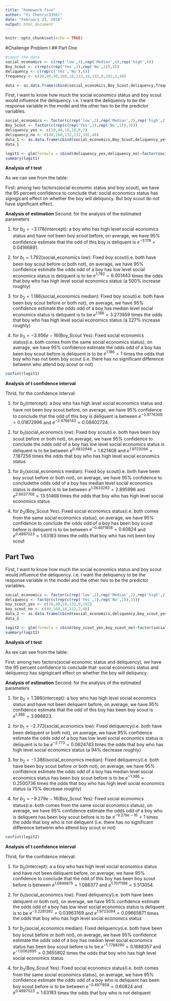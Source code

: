 ```yaml
---
title: "homework five"
author: "Yi Chen(yc3356)"
date: "February 23, 2018"
output: html_document
---
```


```r
knitr::opts_chunk$set(echo = TRUE)
```

#Challenge Problem I
## Part One

```r
#input the data
social_economics <- c(rep('low',4),rep('Median',4),rep('high',4))
Boy_Scout <- c(rep(c(rep('Yes',2),rep('No',2)),3))
deliquency <- c(rep(c('Yes','No'),6))
frequency <- c(10,40,40,160,18,132,18,132,8,192,2,48)

data <- as.data.frame(cbind(social_economics,Boy_Scout,deliquency,frequency))
```

First, I want to know how much the social economics status and boy scout would influence the deliquency. i.e. I want the deliquency to be the response variable in the model and the other two to be the predictor variables.
```r
social_economics <- factor(c(rep('low',2),rep('Median',2),rep('high',2)))
Boy_Scout <- factor(c(rep(c(rep('Yes',1),rep('No',1)),3)))
deliquency_yes <- c(10,40,18,18,8,2)
deliquency_no <- c(40,160,132,132,192,48)
data_1 <- as.data.frame(cbind(social_economics,Boy_Scout,deliquency_yes,deliquency_no))
data_1
```

```r
logit1 <- glm(formula = cbind(deliquency_yes,deliquency_no)~factor(social_economics)+factor(Boy_Scout),family = binomial)
summary(logit1)
```

**Analysis of t test**

As we can see from the table:

First: among two factors(social economic status and boy scout), we have the 95 percent confidence to conclude that: social economics status has signigicant effect on whether the boy will deliquncy. But boy scout do not have significant effect. 

**Analysis of estimation**
Second: for the analysis of the estimated parameters

1. for $b_0=-3.178$(intercept): a boy who has high level social economics status and have not been boy scout before, on average, we have 95% confidence estimate that the odd of this boy is deliquent is $e^{-3.178}=0.04166891$.

2. for $b_1=1.792$(social_economics low): Fixed boy scout(i.e. both have been boy scout before or both not), on average, we have 95% confidence estimate the odds odd of a boy has low level social economics status is deliquent is to be $e^{1.792}=6.001443$ times the odds that  boy who has high level social economics status (a 500% increase roughly)

3. for $b_2=1.186$(social_economics median): Fixed boy scout(i.e. both have been boy scout before or both not), on average, we have 95% confidence estimate the odds odd of a boy has median level social economics status  is deliquent is to be $e^{1.186}=3.273959$ times the odds that boy who has high level social economics status (a 227% increase roughly)

4. for $b_3=-3.956e-16$(Boy_Scout Yes): Fixed social economics status(i.e. both comes from the same social economics status), on average, we have 95% confidence estimate the odds odd of a boy has been boy scout before is deliquent is to be $e^{1.186}=1$ times the odds that boy who has not been boy scout (i.e. there has no significant difference betwenn who attend boy scout or not)

```r
confint(logit1)
```

**Analysis of t confidence interval**

Thrid, for the confidence interval:

1. for $b_0$(intercept): a boy who has high level social economics status and have not been boy scout before, on average, we have 95% confidence to conclude that the odd of this boy is deliquent is between $e^{-3.9776309}=0.01872996$ and $e^{-2.4766143}=0.08402724$.

2. for $b_1$(social_economics low): Fixed boy scout(i.e. both have been boy scout before or both not), on average, we have 95% confidence to conclude the odds odd of a boy has low level social economics status is deliquent is to be between $e^{0.4832948}=1.621408$ and $e^{1.9723094}=7.187256$ times the odds that  boy who has high level social economics status

3. for $b_2$(social_economics median): Fixed boy scout(i.e. both have been boy scout before or both not), on average, we have 95% confidence to concludethe odds odd of a boy has median level social economics status  is deliquent is to be between $e^{1.0633292}=2.895996$ and $e^{2.6037768}=13.51468$ times the odds that boy who has high level social economics status

4. for $b_3$(Boy_Scout Yes): Fixed social economics status(i.e. both comes from the same social economics status), on average, we have 95% confidence to conclude the odds odd of a boy has been boy scout before is deliquent is to be between $e^{-0.4971858}=0.60824$ and $e^{0.4897023}=1.63183$ times the odds that boy who has not been boy scout

## Part Two
First, I want to know how much the social economics status and boy scout would influence the deliquency. i.e. I want the deliquency to be the response variable in the model and the other two to be the predictor variables.
```r
social_economics <- factor(c(rep('low',2),rep('Median',2),rep('high',2)))
deliquency <- factor(c(rep(c(rep('Yes',1),rep('No',1)),3)))
boy_scout_yes <- c(10,40,18,132,8,192)
boy_scout_no <- c(40,160,18,132,2,48)
data_2 <- as.data.frame(cbind(social_economics,deliquency,boy_scout_yes,boy_scout_no))
data_2
```

```r
logit2 <- glm(formula = cbind(boy_scout_yes,boy_scout_no)~factor(social_economics)+factor(deliquency),family = binomial)
summary(logit2)
```

**Analysis of t test**

As we can see from the table:

First: among two factors(social economic status and deliquency), we have the 95 percent confidence to conclude that: social economics status and deliquency has signigicant effect on whether the boy will deliquncy.

**Analysis of estimation**
Second: for the analysis of the estimated parameters

1. for $b_0=1.386$(intercept): a boy who has high level social economics status and have not been deliquent before, on average, we have 95% confidence estimate that the odd of this boy has been boy scout is $e^{1.386}=3.998823$.

2. for $b_1=-2.773$(social_economics low): Fixed deliquency(i.e. both have been deliquent or both not), on average, we have 95% confidence estimate the odds odd of a boy has low level social economics status is deliquent is to be $e^{-2.773}=0.0624743$ times the odds that  boy who has high level social economics status (a 94% decrease roughly)

3. for $b_2=-1.386$(social_economics median): Fixed deliquency(i.e. both have been boy scout before or both not), on average, we have 95% confidence estimate the odds odd of a boy has median level social economics status has been boy scout before is to be $e^{-1.386}=0.2500736$ times the odds that boy who has high level social economics status (a 75% decrease roughly)

4. for $b_3=-9.279e-16$(Boy_Scout Yes): Fixed social economics status(i.e. both comes from the same social economics status), on average, we have 95% confidence estimate the odds odd of a boy who is deliquent has been boy scout before is to be $e^{-9.279e-16}=1$ times the odds that boy who is not deliquent (i.e. there has no significant difference betwenn who attend boy scout or not)

```r
confint(logit2)
```

**Analysis of t confidence interval**

Thrid, for the confidence interval:

1. for $b_0$(intercept): a a boy who has high level social economics status and have not been deliquent before, on average, we have 95% confidence to conclude that the odd of this boy has been boy scout before is between $e^{1.0846875}=1.088377$ and $e^{1.7071188}=5.513054$.

2. for $b_1$(social_economics low): Fixed deliquency(i.e. both have been deliquent or both not), on average, we have 95% confidence estimate the odds odd of a boy has low level social economics status is deliquent is to be $e^{-3.2281262}=0.03963169$ and $e^{1.9723094}=0.09665871$ times the odds that  boy who has high level social economics status

3. for $b_2$(social_economics median):  Fixed deliquency(i.e. both have been boy scout before or both not), on average, we have 95% confidence estimate the odds odd of a boy has median level social economics status has been boy scout before is to be $e^{-1.7788290}=0.1688357$ and $e^{-1.0062695}=0.3655802$ times the odds that boy who has high level social economics status

4. for $b_3$(Boy_Scout Yes): Fixed social economics status(i.e. both comes from the same social economics status), on average, we have 95% confidence estimate the odds odd of a boy who is deliquent has been boy scout before is to be between $e^{-0.4971858}=0.60824$ and $e^{0.4897023}=1.63183$ times the odds that boy who is not deliquent


